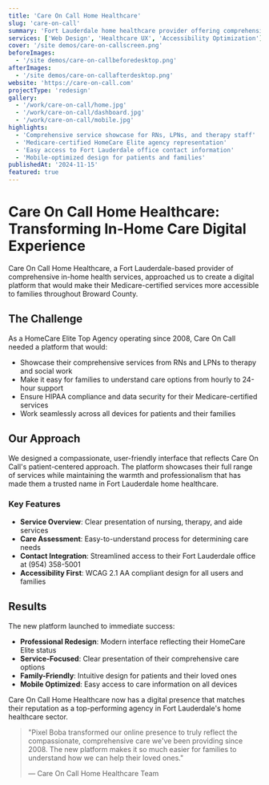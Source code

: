 ```yaml
---
title: 'Care On Call Home Healthcare'
slug: 'care-on-call'
summary: 'Fort Lauderdale home healthcare provider offering comprehensive in-home services through skilled professionals'
services: ['Web Design', 'Healthcare UX', 'Accessibility Optimization']
cover: '/site demos/care-on-callscreen.png'
beforeImages:
  - '/site demos/care-on-callbeforedesktop.png'
afterImages:
  - '/site demos/care-on-callafterdesktop.png'
website: 'https://care-on-call.com'
projectType: 'redesign'
gallery:
  - '/work/care-on-call/home.jpg'
  - '/work/care-on-call/dashboard.jpg'
  - '/work/care-on-call/mobile.jpg'
highlights:
  - 'Comprehensive service showcase for RNs, LPNs, and therapy staff'
  - 'Medicare-certified HomeCare Elite agency representation'
  - 'Easy access to Fort Lauderdale office contact information'
  - 'Mobile-optimized design for patients and families'
publishedAt: '2024-11-15'
featured: true
---
```


# Care On Call Home Healthcare: Transforming In-Home Care Digital Experience

Care On Call Home Healthcare, a Fort Lauderdale-based provider of comprehensive in-home health services, approached us to create a digital platform that would make their Medicare-certified services more accessible to families throughout Broward County.

## The Challenge

As a HomeCare Elite Top Agency operating since 2008, Care On Call needed a platform that would:

- Showcase their comprehensive services from RNs and LPNs to therapy and social work
- Make it easy for families to understand care options from hourly to 24-hour support
- Ensure HIPAA compliance and data security for their Medicare-certified services
- Work seamlessly across all devices for patients and their families

## Our Approach

We designed a compassionate, user-friendly interface that reflects Care On Call's patient-centered approach. The platform showcases their full range of services while maintaining the warmth and professionalism that has made them a trusted name in Fort Lauderdale home healthcare.

### Key Features

- **Service Overview**: Clear presentation of nursing, therapy, and aide services
- **Care Assessment**: Easy-to-understand process for determining care needs
- **Contact Integration**: Streamlined access to their Fort Lauderdale office at (954) 358-5001
- **Accessibility First**: WCAG 2.1 AA compliant design for all users and families

## Results

The new platform launched to immediate success:

- **Professional Redesign**: Modern interface reflecting their HomeCare Elite status
- **Service-Focused**: Clear presentation of their comprehensive care options
- **Family-Friendly**: Intuitive design for patients and their loved ones
- **Mobile Optimized**: Easy access to care information on all devices

Care On Call Home Healthcare now has a digital presence that matches their reputation as a top-performing agency in Fort Lauderdale's home healthcare sector.

> "Pixel Boba transformed our online presence to truly reflect the compassionate, comprehensive care we've been providing since 2008. The new platform makes it so much easier for families to understand how we can help their loved ones."
>
> — Care On Call Home Healthcare Team
